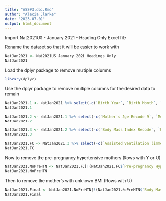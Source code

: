 ```yaml
---
title: "ASS#3.doc.Rmd"
author: "Alecia Clarke"
date: "2023-07-02"
output: html_document
---
```


Import Nat2021US - January 2021 - Heading Only Excel file 

Rename the dataset so that it will be easier to work with

```r
NatJan2021 <- Nat2021US_January_2021_Headings_Only
NatJan2021
```

Load the dplyr package to remove multiple columns

```r
library(dplyr)
```

Use the dplyr package to remove multiple columns for the desired data to remain

```r
NatJan2021.1 <- NatJan2021 %>% select(-c(`Birth Year`, `Birth Month`, `Time of Birth`, `Day of Birth`, `Birth Place`, `Reporting Birth Place`, `Birth Facility Recode`, `Mother's Age Recode 14`))
NatJan2021.1
```

```r
NatJan2021.2 <- NatJan2021.1 %>% select(-c(`Mother's Age Recode 9`, `Mother's Nativity`, `Residence Status`, `Mother's Race Recode 31`, `Mother's Race Recode 6`, `Mother's Race Recode 15`, `Mother Race Imputed Flag`, `Mother's Hispanic Origin`, `Mother's Hispanic Origin Recode`, `Reporting Mother's Origin`, `Paternity Acknowledged`, `Marital Status`, `Reporting Paternity Acknowledged`, `Mother's Education`, `Reporting Mother's Education`, `Father's Reported Age Used`, `Father's Combined Age`, `Father's Age Recode 11`, `Father's Age Recode 31`, `Father's Age Recode 6`, `Father's Age Recode 15`, `Father's Hispanic Origin`, `Father's Hispanic Origin Recode`, `Reporting Father's Origin`, `Father's Race/ Hispanic Origin`, `Father's Education`, `Reporting Father's Education`, `Prior Birth Now Living`, `Prior Birth Now Dead`, `Prior Other Termination`, `Live Birth Order Recode`, `Total Birth Order Recode`, `Interval Since Last Live Birth Recode`, `Interval Since Last Live Birth Recode 11`, `Interval Since Last Other Pregnancy Recode`, `Interval Since Last Other Pregnancy Recode 11`, `Interval Since Last Pregnancy Recode`, `Interval Since Last Pregnancy Recode 11`, `Reporting Month Prenatal Care Began`, `Month Prenatal Care Began Recode`, `Number of Prenatal Visits Recode`, `Reporting Total Prenatal Care Visits`, `Reporting WIC Program`, `Cigarettes Before Pregnancy`, `Cigarettes 1st Trimester`, `Cigarettes 2nd Trimester`, `Cigarettes 3rd Trimester`, `Cigarettes Before Pregnancy Recode`, `Cigarettes 1st Trimester Recode`, `Cigarettes 2nd Trimester Recode`, `Cigarettes 3rd Trimester Recode`, `Reporting Cigarettes Before Pregnancy`, `Reporting Cigarettes 1st Trimester`, `Reporting Cigarettes 2nd Trimester`, `Reporting Cigarettes 3rd Trimester`, `Reporting Tobacco Use`, `Mother's Height (in Inches)`, `Reporting Mother's Height`))
NatJan2021.2
```

```r
NatJan2021.3 <- NatJan2021.2 %>% select(-c(`Body Mass Index Recode`, `Pre-pregnancy Weight Recode (in Pounds)`, `Reporting Pre-pregnancy Weight`, `Delivery Weight Recode`, `Reporting Delivery Weight`, `Weight Gain Recode`, `Reporting Weight Gain`, `Previous Preterm Birth`, `Reporting Pre-pregnancy Diabetes`, `Reporting Gestational Diabetes`, `Reporting Pre-pregnancy Hypertension`, `Reporting Gestational Hypertension`, `Reporting Hypertension Eclampsia`, `Reporting Previous Preterm Birth`, `Infertility Treatment Used`, `Fertility Enhancing Drugs`, `Asst. Reproductive Technology`, `Reporting Infertility Treatment Used`, `Reporting Fertility Enhancing Drugs`, `Reporting Asst. Reproductive Technology`, `Previous Cesarean`, `Number of Previous Cesarean`, `Reporting Previous Cesarean`, `Reporting Number of Previous Cesarean`, `No Risk Factors Reported`, Gonorrhea, Syphilis, Chlamydia, `Hepatitis B`, `Hepatitis C`, `Reporting Gonorrhea`, `Reporting Syphilis`, `Reporting Chlamydia`, `Reporting Hepatitis B`, `Reporting Hepatitis C`, `No Infections Reported`, `Successful External Cephalic Version`, `Failed External Cephalic Version`, `Reporting Successful External Cephalic Version`, `Reporting Failed External Cephalic Version`, `Induction of Labor`, `Augmentation of Labor`, Steroids, Antibiotics, Chorioamnionitis, Anesthesia, `Reporting Induction of Labor`, `Reporting Augmentation of Labor`, `Reporting Steroids`, `Reporting Antibiotics`, `Reporting Chorioamnionitis`, `Reporting Anesthesia`, `No Characteristics of Labor Reported`, `Fetal Presentation at Delivery`, `Final Route & Method of Delivery`, `Trial of Labor Attempted (if Cesarean)`, `Reporting Fetal Presentation at Delivery`, `Reporting Final Route & Method of Delivery`, `Reporting Trial of Labor Attempted (if Cesarean)`, `Delivery Method Recode 6`, `Delivery Method Recode 2`, `Reporting Method of Delivery Recode`, `Maternal Transfusion`, `Perineal Laceration`, `Ruptured Uterus`, `Unplanned Hysterectomy`, `Admit to Intensive Care`, `Reporting Maternal Transfusion`, `Reporting Perineal Laceration`, `Reporting Ruptured Uterus`, `Reporting Unplanned Hysterectomy`, `Reporting Admit to Intensive Care`, `No Maternal Morbidity Reported`, `Attendant at Birth`, `Mother Transferred`, `Payment Source for Delivery`, `Payment Recode`, `Reporting Source of Payment`, `Reporting Payment Recode`, `Five Minute APGAR Score`, `Five Minute APGAR Score Recode`, `Reporting Five Minute APGAR Score`, `Ten Minute APGAR Score`, `Ten Minute APGAR Score Recode`, `Set Order Recode`, `Sex of Infant`, `Last Normal Menses Month`, `Last Normal Menses Year`, `Combined Gestation (Weeks)`, `Combined Gestation Recode 10`, `Combined Gestation Recode 3`, `Obstetric Estimate Edited`, `Obstetric Estimate Recode 10`, `Obstetric Estimate Recode 3`, `Birth Weight Recode 12`, `Birth Weight Recode 4`))
NatJan2021.3
```


```r
NatJan2021.FC <- NatJan2021.3 %>% select(-c(`Assisted Ventilation (immediately)`, `Assisted Ventilation >6hrs`, `Admission to NICU`, Surfactant, `Antibiotics for Newborn`, Seizures, `Reporting Assisted Ventilation (immediately)`, `Reporting Assisted Ventilation >6hrs`, `Reporting Admission to NICU`, `Reporting Surfactant`, `Reporting Antibiotics for Newborn`, `Reporting Seizures`, `No Abnormal Conditions Checked`, Anencephaly, `Meningomyelocele /Spina Bifida`, `Cyanotic Congenital Heart Disease`, `Congenital Diaphragmatic Hernia`, Omphalocele, Gastroschisis, `Reporting Anencephaly`, `Reporting Meningomyelocele /Spina Bifida`, `Reporting Cyanotic Congenital Heart Disease`, `Reporting Congenital Diaphragmatic Hernia`, `Reporting Omphalocele`, `Reporting Gastroschisis`, `Limb Reduction Defect`, `Cleft Lip w/ or w/o Cleft Palate`, `Cleft Palate Alone`, `Down Syndrome`, `Suspected Chromosomal Disorder`, Hypospadias, `Reporting Limb Reduction Defect`, `Reporting Cleft Lip w/ or w/o Cleft Palate`, `Reporting Cleft Palate Alone`, `Reporting Down Syndrome`, `Reporting Suspected Chromosomal Disorder`, `Reporting Hypospadias`, `No Congenital Anomalies Checked`, `Infant Transferred`, `Infant Breastfed at Discharge`, `Reporting Breastfed at Discharge`))
NatJan2021.FC
```

Now to remove the pre-pregnancy hypertensive mothers (Rows with Y or U)

```r
NatJan2021.NoPreHTN <- NatJan2021.FC[!(NatJan2021.FC$`Pre-pregnancy Hypertension`=="Y"|NatJan2021.FC$`Pre-pregnancy Hypertension`=="U"),] 
NatJan2021.NoPreHTN
```

Then to remove the mother's with unknown BMI (Rows with U)

```r
NatJan2021.Final <- NatJan2021.NoPreHTN[!(NatJan2021.NoPreHTN$`Body Mass Index`=="99.9"),] 
NatJan2021.Final
```





